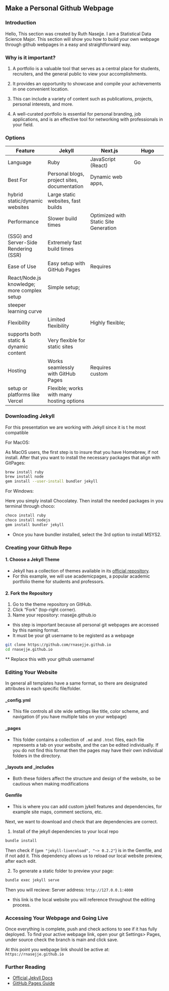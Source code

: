 ## Make a Personal Github Webpage

### Introduction

Hello, This section was created by Ruth Nasejje. I am a Statistical Data 
Science Major. This section will show you how to build your own webpage 
through github webpages in a easy and straightforward way.


### Why is it important? 

1. A portfolio is a valuable tool that serves as a central place for students,
  recruiters, and the general public to view your accomplishments.

2. It provides an opportunity to showcase and compile your achievements in one 
  convenient location.

3. This can include a variety of content such as publications, projects, 
  personal interests, and more.

4. A well-curated portfolio is essential for personal branding,
  job applications, and is an effective tool for networking
  with professionals in your field.

### Options

| Feature |  Jekyll  |  Next.js  |  Hugo  |
|---------|------------|-------------|----------|
|  Language  | Ruby | JavaScript (React) | Go  |
|  Best For  | Personal blogs, project sites, documentation | Dynamic web apps, 
hybrid static/dynamic websites  | Large static websites, fast builds |
|  Performance  | Slower build times | Optimized with Static Site Generation 
(SSG) and Server-Side Rendering (SSR) | Extremely fast build times |
|  Ease of Use  | Easy setup with GitHub Pages | Requires 
React/Node.js knowledge; more complex setup  | Simple setup; 
steeper learning curve |
|  Flexibility  | Limited flexibility | Highly flexible; 
supports both static & dynamic content | Very flexible for static sites |
|  Hosting  | Works seamlessly with GitHub Pages | Requires custom 
setup or platforms like Vercel | Flexible; works with many hosting options |


### Downloading Jekyll
For this presentation we are working with Jekyll since it is t
he most compatible

For MacOS: 

As MacOS users, the first step is to insure that you have Homebrew, 
if not install. After that you want to install the necessary 
packages that align with GitPages:
```bash
brew install ruby
brew install node
gem install --user-install bundler jekyll

```

For Windows: 

Here you simply install Chocolatey. Then install the needed packages 
in you terminal through choco: 

```bash
choco install ruby 
choco install nodejs
gem install bundler jekyll

```

* Once you have bundler installed, select the 3rd option  to install MSYS2.

### Creating your Github Repo 

#### 1. Choose a Jekyll Theme
- Jekyll has a collection of themes available in 
its [official repository](https://jekyllrb.com/resources/).
- For this example, we will use academicpages, a popular 
academic portfolio theme for students and professors.

####  2. Fork the Repository

1. Go to the theme repository on GitHub.
2. Click "Fork" (top-right corner).
3. Name your repository:  rnasejje.github.io
* this step is important because all personal git webpages 
  are accessed by this naming format.
* It must be your git username to be registerd as a webpage

```bash
git clone https://github.com/rnasejje.github.io
cd rnasejje.github.io
```
** Replace this with your github username!

### Editing Your Website

In general all templates have a same format, so there are designated attributes
in each specific file/folder.

#### _config.yml

- This file controls all site wide settings like title, color scheme, 
and navigation (if you have multiple tabs on your webpage)

#### _pages

- This folder contains a collection of `.md` and `.html` files, each file 
represents a tab on your website, and the can be edited individually. 
If you do not find this format then the pages may have their own 
individual folders in the directory.

#### _layouts and _includes

- Both these folders affect the structure and design of the website, 
so be cautious when making modifications

#### Gemfile
- This is where you can add custom jykell features and dependencies, 
for example site maps, comment sections, etc. 



Next, we want to download and check that are dependencies are correct.


1. Install of the jekyll dependencies to your local repo
```bash
bundle install

```

Then check if (`gem "jekyll-livereload", "~> 0.2.2"`) is in the Gemfile, 
and if not add it. This dependency allows us to reload our local website 
preview, after each edit.

2. To generate a static folder to preview your page: 
```bash
bundle exec jekyll serve
```
 

Then you will recieve: Server address: `http://127.0.0.1:4000`

- this link is the local website you will reference throughout 
the editing process. 

### Accessing Your Webpage and Going Live
Once everything is complete, push and check actions to see if it 
has fully deployed. 
To find your active webpage link, open your git  Settings> Pages, 
under source check the branch is main and click save.

At this point you webpage link should be active
 at: `https://rnasejje.github.io`

### Further Reading

- [Official Jekyll Docs](https://jekyllrb.com/docs/)
- [GitHub Pages Guide](https://docs.github.com/en/pages)